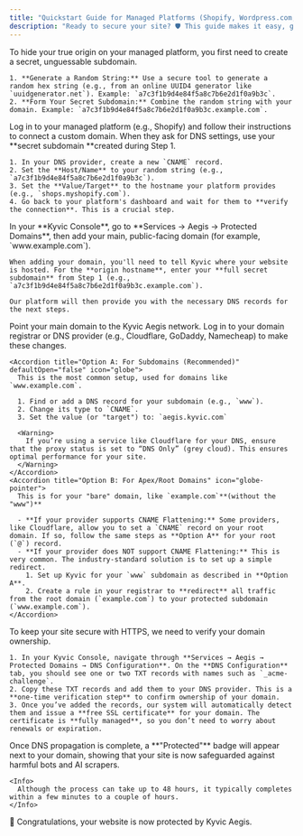 ```yaml
---
title: "Quickstart Guide for Managed Platforms (Shopify, Wordpress.com, etc.)"
description: "Ready to secure your site? 🛡️ This guide makes it easy, getting you fully protected in less than 10 minutes."
---
```


<Steps>
  <Step title="Step 1: Generate a Secret Subdomain" titleSize="h2">
    To hide your true origin on your managed platform, you first need to create a secret, unguessable subdomain.

    1. **Generate a Random String:** Use a secure tool to generate a random hex string (e.g., from an online UUID4 generator like `uuidgenerator.net`). Example: `a7c3f1b9d4e84f5a8c7b6e2d1f0a9b3c`.
    2. **Form Your Secret Subdomain:** Combine the random string with your domain. Example: `a7c3f1b9d4e84f5a8c7b6e2d1f0a9b3c.example.com`.
  </Step>
  <Step title="Step 2: Connect Your Platform to the Secret Subdomain" titleSize="h2">
    Log in to your managed platform (e.g., Shopify) and follow their instructions to connect a custom domain. When they ask for DNS settings, use your **secret subdomain **created during Step 1.

    1. In your DNS provider, create a new `CNAME` record.
    2. Set the **Host/Name** to your random string (e.g., `a7c3f1b9d4e84f5a8c7b6e2d1f0a9b3c`).
    3. Set the **Value/Target** to the hostname your platform provides (e.g., `shops.myshopify.com`).
    4. Go back to your platform's dashboard and wait for them to **verify the connection**. This is a crucial step.
  </Step>
  <Step title="Step 3: Add Your Main Domain to Kyvic" titleSize="h2">
    In your **Kyvic Console**, go to **Services → Aegis → Protected Domains**, then add your main, public-facing domain (for example, `www.example.com`).

    When adding your domain, you'll need to tell Kyvic where your website is hosted. For the **origin hostname**, enter your **full secret subdomain** from Step 1 (e.g., `a7c3f1b9d4e84f5a8c7b6e2d1f0a9b3c.example.com`).

    Our platform will then provide you with the necessary DNS records for the next steps.
  </Step>
  <Step title="Step 4: Point Your Main Domain to Kyvic" titleSize="h2">
    Point your main domain to the Kyvic Aegis network. Log in to your domain registrar or DNS provider (e.g., Cloudflare, GoDaddy, Namecheap) to make these changes.

    <Accordion title="Option A: For Subdomains (Recommended)" defaultOpen="false" icon="globe">
      This is the most common setup, used for domains like `www.example.com`.

      1. Find or add a DNS record for your subdomain (e.g., `www`).
      2. Change its type to `CNAME`.
      3. Set the value (or "target") to: `aegis.kyvic.com`

      <Warning>
        If you’re using a service like Cloudflare for your DNS, ensure that the proxy status is set to “DNS Only” (grey cloud). This ensures optimal performance for your site.
      </Warning>
    </Accordion>
    <Accordion title="Option B: For Apex/Root Domains" icon="globe-pointer">
      This is for your "bare" domain, like `example.com`**(without the "www")**

      - **If your provider supports CNAME Flattening:** Some providers, like Cloudflare, allow you to set a `CNAME` record on your root domain. If so, follow the same steps as **Option A** for your root (`@`) record.
      - **If your provider does NOT support CNAME Flattening:** This is very common. The industry-standard solution is to set up a simple redirect.
        1. Set up Kyvic for your `www` subdomain as described in **Option A**.
        2. Create a rule in your registrar to **redirect** all traffic from the root domain (`example.com`) to your protected subdomain (`www.example.com`).
    </Accordion>
  </Step>
  <Step title="Step 5: Activate Your SSL Certificate" titleSize="h2">
    To keep your site secure with HTTPS, we need to verify your domain ownership.

    1. In your Kyvic Console, navigate through **Services → Aegis → Protected Domains → DNS Configuration**. On the **DNS Configuration** tab, you should see one or two TXT records with names such as `_acme-challenge`.
    2. Copy these TXT records and add them to your DNS provider. This is a **one-time verification step** to confirm ownership of your domain.
    3. Once you’ve added the records, our system will automatically detect them and issue a **free SSL certificate** for your domain. The certificate is **fully managed**, so you don’t need to worry about renewals or expiration.
  </Step>
  <Step title="Step 6: Verifying Your Setup" stepNumber={5} titleSize="h2">
    Once DNS propagation is complete, a **"Protected"** badge will appear next to your domain, showing that your site is now safeguarded against harmful bots and AI scrapers.

    <Info>
      Although the process can take up to 48 hours, it typically completes within a few minutes to a couple of hours.
    </Info>
  </Step>
  <Step title="That's it! Your are all set!" icon="party-horn" titleSize="h2">
    <Check>
      🥳 Congratulations, your website is now protected by Kyvic Aegis.
    </Check>
  </Step>
</Steps>